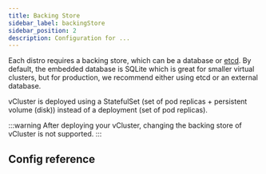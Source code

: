 ```yaml
---
title: Backing Store
sidebar_label: backingStore
sidebar_position: 2
description: Configuration for ...
---
```





Each distro requires a backing store, which can be a database or [etcd](https://etcd.io/). By default, the embedded database is SQLite which is great for smaller virtual clusters, but for production, we recommend either using etcd or an external database.

vCluster is deployed using a StatefulSet (set of pod replicas + persistent volume (disk)) instead of a deployment (set of pod replicas).

:::warning
After deploying your vCluster, changing the backing store of vCluster is not supported.
:::

## Config reference

<BackingStore/>